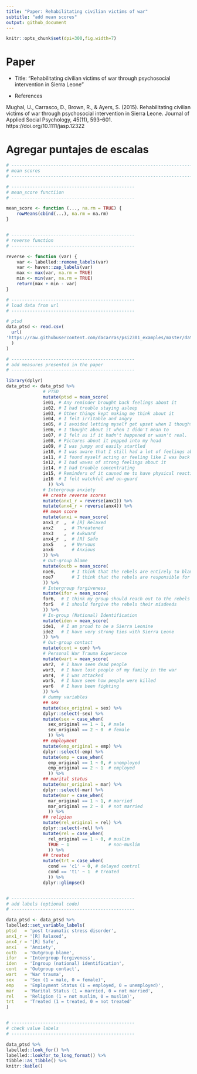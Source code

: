 ```yaml
---
title: "Paper: Rehabilitating civilian victims of war"
subtitle: "add mean scores"
output: github_document
---
```


```r
knitr::opts_chunk$set(dpi=300,fig.width=7)
```

# Paper


- Title: "Rehabilitating civilian victims of war through psychosocial intervention in Sierra Leone"

- References

Mughal, U., Carrasco, D., Brown, R., & Ayers, S. (2015). Rehabilitating civilian victims of war through psychosocial intervention in Sierra Leone. Journal of Applied Social Psychology, 45(11), 593–601. https://doi.org/10.1111/jasp.12322


# Agregar puntajes de escalas

```r

# -----------------------------------------------------------------------------
# mean scores
# -----------------------------------------------------------------------------

# -----------------------------------------------
# mean_score functiion
# -----------------------------------------------

mean_score <- function (..., na.rm = TRUE) {
    rowMeans(cbind(...), na.rm = na.rm)
}


# -----------------------------------------------
# reverse function
# -----------------------------------------------

reverse <- function (var) {
    var <- labelled::remove_labels(var)
    var <- haven::zap_labels(var)
    max <- max(var, na.rm = TRUE)
    min <- min(var, na.rm = TRUE)
    return(max + min - var)
}

# -----------------------------------------------
# load data from url
# -----------------------------------------------

# ptsd
data_ptsd <- read.csv(
  url(
'https://raw.githubusercontent.com/dacarras/psi2301_examples/master/data/ptsd_data.csv'
  )
)

# -----------------------------------------------
# add measures presented in the paper
# -----------------------------------------------

library(dplyr)
data_ptsd <- data_ptsd %>%
              # PTSD
              mutate(ptsd = mean_score(
              ie01, # Any reminder brought back feelings about it
              ie02, # I had trouble staying asleep
              ie03, # Other things kept making me think about it
              ie04, # I felt irritable and angry
              ie05, # I avoided letting myself get upset when I thought about it or was reminded of it
              ie06, # I thought about it when I didn't mean to
              ie07, # I felt as if it hadn't happened or wasn't real.
              ie08, # Pictures about it popped into my head
              ie09, # I was jumpy and easily startled
              ie10, # I was aware that I still had a lot of feelings about it, but I didn't deal with them
              ie11, # I found myself acting or feeling like I was back at that time
              ie12, # I had waves of strong feelings about it
              ie14, # I had trouble concentrating
              ie15, # Reminders of it caused me to have physical reactions such as sweating, trouble breathing, nausea or a pounding heart
              ie16  # I felt watchful and on-guard
                )) %>%
              # Intergroup anxiety
              ## create reverse scores
              mutate(anx1_r = reverse(anx1)) %>%
              mutate(anx4_r = reverse(anx4)) %>%
              ## mean score
              mutate(anxi = mean_score(
              anx1_r  ,  # [R] Relaxed
              anx2    ,  # Threatened
              anx3    ,  # Awkward
              anx4_r  ,  # [R] Safe
              anx5    ,  # Nervous
              anx6       # Anxious
              )) %>%
              # Out-group blame
              mutate(outb = mean_score(
              noe6,      # I think that the rebels are entirely to blame for what they have done during the war 
              noe7       # I think that the rebels are responsible for everything they did
              )) %>%
              # Intergroup forgiveness
              mutate(ifor = mean_score(
              for6,  # I think my group should reach out to the rebels and forgive them what they have done
              for5   # I should forgive the rebels their misdeeds              
              )) %>%
              # In-group (National) Identification
              mutate(iden = mean_score(
              ide1,  # I am proud to be a Sierra Leonine
              ide2   # I have very strong ties with Sierra Leone
              )) %>%
              # Out-group contact
              mutate(cont = con) %>%
              # Personal War Trauma Experience
              mutate(wart = mean_score(
              war2,  # I have seen dead people
              war3,  # I have lost people of my family in the war
              war4,  # I was attacked
              war5,  # I have seen how people were killed
              war6   # I have been fighting                
              )) %>%
              # dummy variables
              ## sex
              mutate(sex_original = sex) %>%
              dplyr::select(-sex) %>%
              mutate(sex = case_when(
                sex_original == 1 ~ 1, # male
                sex_original == 2 ~ 0  # female
                )) %>%
              ## employment
              mutate(emp_original = emp) %>%
              dplyr::select(-emp) %>%
              mutate(emp = case_when(
                emp_original == 1 ~ 0, # unemployed
                emp_original == 2 ~ 1  # employed
                )) %>%
              ## marital status
              mutate(mar_original = mar) %>%
              dplyr::select(-mar) %>%
              mutate(mar = case_when(
                mar_original == 1 ~ 1, # married
                mar_original == 2 ~ 0  # not married
                )) %>%
              ## religion
              mutate(rel_original = rel) %>%
              dplyr::select(-rel) %>%
              mutate(rel = case_when(
                rel_original == 1 ~ 0, # muslim
                TRUE ~ 1               # non-muslim
                )) %>%
              ## treated
              mutate(trt = case_when(
                cond == 'c1' ~ 0, # delayed control
                cond == 't1' ~ 1  # treated
                )) %>%
              dplyr::glimpse()


# -----------------------------------------------
# add labels (optional code)
# -----------------------------------------------

data_ptsd <- data_ptsd %>%
labelled::set_variable_labels(
ptsd   = 'post traumatic stress disorder',
anx1_r = '[R] Relaxed',
anx4_r = '[R] Safe',
anxi   = 'Anxiety',
outb   = 'Outgroup blame',
ifor   = 'Intergroup forgiveness',
iden   = 'Ingroup (national) identification',
cont   = 'Outgroup contact',
wart   = 'War trauma',
sex    = 'Sex (1 = male, 0 = female)',
emp    = 'Employment Status (1 = employed, 0 = unemployed)',
mar    = 'Marital Status (1 = married, 0 = not married',
rel    = 'Religion (1 = not muslim, 0 = muslim)',
trt    = 'Treated (1 = treated, 0 = not treated'
)


# -----------------------------------------------
# check value labels
# -----------------------------------------------

data_ptsd %>%
labelled::look_for() %>%
labelled::lookfor_to_long_format() %>%
tibble::as_tibble() %>%
knitr::kable()




```

